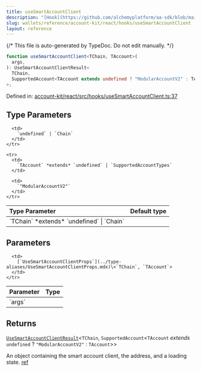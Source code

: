 ```yaml
---
title: useSmartAccountClient
description: "[Hook](https://github.com/alchemyplatform/aa-sdk/blob/main/account-kit/react/src/hooks/useSmartAccountClient.ts) that uses the provided smart account client parameters to create or retrieve an existing smart account client, handling different types of accounts including LightAccount, MultiOwnerLightAccount, and MultiOwnerModularAccount. Under the hood, Smart Account Client takes care of all the necessary middleware operations needed to populate a user operation such as gas estimation and paymaster data.  If passing in an undefined client, Smart Account Client will treat the connected account as an EOA.  If using with an EOA, Smart Account Client won’t throw an error, but the client itself will stay undefined forever. We recommend useBundlerClient instead when using an EOA. The EOA must also be connected or authenticated with a signer."
slug: wallets/reference/account-kit/react/hooks/useSmartAccountClient
layout: reference
---
```


{/* This file is auto-generated by TypeDoc. Do not edit manually. */}

```ts
function useSmartAccountClient<TChain, TAccount>(
  args,
): UseSmartAccountClientResult<
  TChain,
  SupportedAccount<TAccount extends undefined ? "ModularAccountV2" : TAccount>
>;
```

Defined in: [account-kit/react/src/hooks/useSmartAccountClient.ts:37](https://github.com/alchemyplatform/aa-sdk/blob/c1a84188d03473acac2fdb49fb7cd7fdba73169b/account-kit/react/src/hooks/useSmartAccountClient.ts#L37)

## Type Parameters

<table>
  <thead>
    <tr>
      <th align="left">Type Parameter</th>
      <th align="left">Default type</th>
    </tr>
  </thead>

  <tbody>
    <tr>
      <td>
        `TChain` *extends* `undefined` | `Chain`
      </td>

      <td>
        `undefined` | `Chain`
      </td>
    </tr>

    <tr>
      <td>
        `TAccount` *extends* `undefined` | `SupportedAccountTypes`
      </td>

      <td>
        `"ModularAccountV2"`
      </td>
    </tr>

  </tbody>
</table>

## Parameters

<table>
  <thead>
    <tr>
      <th align="left">Parameter</th>
      <th align="left">Type</th>
    </tr>
  </thead>

  <tbody>
    <tr>
      <td>
        `args`
      </td>

      <td>
        [`UseSmartAccountClientProps`](../type-aliases/UseSmartAccountClientProps.mdx)\<`TChain`, `TAccount`>
      </td>
    </tr>

  </tbody>
</table>

## Returns

[`UseSmartAccountClientResult`](../type-aliases/UseSmartAccountClientResult.mdx)\<`TChain`, `SupportedAccount`\<`TAccount` _extends_ `undefined` ? `"ModularAccountV2"` : `TAccount`>>

An object containing the smart account client, the address, and a loading state. [ref](https://github.com/alchemyplatform/aa-sdk/blob/main/account-kit/react/src/hooks/useSmartAccountClient.ts#L24)

